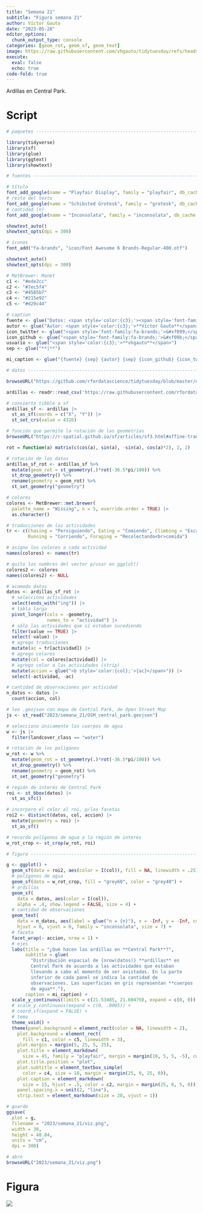 ```yaml
---
title: "Semana 21"
subtitle: "Figura semana 21"
author: Víctor Gauto
date: "2023-05-28"
editor_options:
  chunk_output_type: console
categories: [geom_rot, geom_sf, geom_text]
image: https://raw.githubusercontent.com/vhgauto/tidytuesday/refs/heads/main/2023/semana_21/viz.png
execute:
  eval: false
  echo: true
code-fold: true
---
```


Ardillas en Central Park.

# Script

```r

# paquetes ----------------------------------------------------------------

library(tidyverse)
library(sf)
library(glue)
library(ggtext)
library(showtext)

# fuentes -----------------------------------------------------------------

# título
font_add_google(name = "Playfair Display", family = "playfair", db_cache = TRUE)
# resto del texto
font_add_google(name = "Schibsted Grotesk", family = "grotesk", db_cache = FALSE)
# cantidad (n)
font_add_google(name = "Inconsolata", family = "inconsolata", db_cache = FALSE)

showtext_auto()
showtext_opts(dpi = 300)

# íconos
font_add("fa-brands", "icon/Font Awesome 6 Brands-Regular-400.otf")

showtext_auto()
showtext_opts(dpi = 300)

# MetBrewer: Manet
c1 <- "#ede2cc"
c2 <- "#7ec5f4"
c3 <- "#4585b7"
c4 <- "#215e92"
c5 <- "#d29c44"

# caption
fuente <- glue("Datos: <span style='color:{c3};'><span style='font-family:mono;'>{{<b>tidytuesdayR</b>}}</span> semana 21</span>")
autor <- glue("Autor: <span style='color:{c3};'>**Víctor Gauto**</span>")
icon_twitter <- glue("<span style='font-family:fa-brands;'>&#xf099;</span>")
icon_github <- glue("<span style='font-family:fa-brands;'>&#xf09b;</span>")
usuario <- glue("<span style='color:{c3};'>**vhgauto**</span>")
sep <- glue("**|**")

mi_caption <- glue("{fuente} {sep} {autor} {sep} {icon_github} {icon_twitter} {usuario}")

# datos -------------------------------------------------------------------

browseURL("https://github.com/rfordatascience/tidytuesday/blob/master/data/2023/2023-05-23/readme.md")

ardillas <- readr::read_csv('https://raw.githubusercontent.com/rfordatascience/tidytuesday/master/data/2023/2023-05-23/squirrel_data.csv')

# convierto tibble a sf
ardillas_sf <- ardillas |> 
  st_as_sf(coords = c("X", "Y")) |> 
  st_set_crs(value = 4326)

# función que permite la rotación de las geometrías
browseURL("https://r-spatial.github.io/sf/articles/sf3.html#affine-transformations")

rot = function(a) matrix(c(cos(a), sin(a), -sin(a), cos(a)*2), 2, 2)

# rotación de los datos
ardillas_sf_rot <- ardillas_sf %>% 
  mutate(geom_rot = st_geometry(.)*rot(-36.5*pi/180)) %>%
  st_drop_geometry() %>%
  rename(geometry = geom_rot) %>%
  st_set_geometry("geometry")

# colores
colores <- MetBrewer::met.brewer(
  palette_name = "Wissing", n = 5, override.order = TRUE) |> 
  as.character()

# traducciones de las actividades
tr <- c(Chasing = "Persiguiendo", Eating = "Comiendo", Climbing = "Escalando",
        Running = "Corriendo", Foraging = "Recolectando<br>comida")

# asigno los colores a cada actividad
names(colores) <- names(tr)

# quito los nombres del vector p/usar en ggplot()
colores2 <- colores
names(colores2) <- NULL

# acomodo datos
datos <- ardillas_sf_rot |> 
  # selecciono actividades
  select(ends_with("ing")) |> 
  # tabla larga
  pivot_longer(cols = -geometry, 
               names_to = "actividad") |> 
  # sólo las actividades que sí estaban sucediendo
  filter(value == TRUE) |> 
  select(-value) |> 
  # agrego traducciones
  mutate(ac = tr[actividad]) |> 
  # agrego colores
  mutate(col = colores[actividad]) |> 
  # agrego color a las actividades (strip)
  mutate(accion = glue("<b style='color:{col};'>{ac}</span>")) |> 
  select(-actividad, -ac)

# cantidad de observaciones por actividad
n_datos <- datos |> 
  count(accion, col)

# leo .geojson con mapa de Central Park, de Open Street Map
js <- st_read("2023/semana_21/OSM_central_park.geojson")

# selecciono únicamente los cuerpos de agua
w <- js |> 
  filter(landcover_class == "water")

# rotación de los polígonos
w_rot <- w %>% 
  mutate(geom_rot = st_geometry(.)*rot(-36.5*pi/180)) %>%
  st_drop_geometry() %>%
  rename(geometry = geom_rot) %>%
  st_set_geometry("geometry")

# región de interés de Central Park
roi <- st_bbox(datos) |> 
  st_as_sfc()

# incorporo el color al roi, p/las facetas
roi2 <- distinct(datos, col, accion) |> 
  mutate(geometry = roi) |> 
  st_as_sf()

# recordo polígonos de agua a la región de interés
w_rot_crop <- st_crop(w_rot, roi)

# figura ------------------------------------------------------------------

g <- ggplot() +
  geom_sf(data = roi2, aes(color = I(col)), fill = NA, linewidth = .25) +
  # polígonos de agua
  geom_sf(data = w_rot_crop, fill = "grey60", color = "grey40") +
  # ardillas
  geom_sf(
    data = datos, aes(color = I(col)), 
    alpha = .4, show.legend = FALSE, size = 4) +
  # cantidad de observaciones
  geom_text(
    data = n_datos, aes(label = glue("n = {n}"), x = -Inf, y = -Inf, color = col),
    hjust = 0, vjust = 0, family = "inconsolata", size = 7) +
  # faceta
  facet_wrap(~ accion, nrow = 1) +
  # ejes
  labs(title = "¿Qué hacen las ardillas en **Central Park**?",
       subtitle = glue(
         "Distribución espacial de {nrow(datos)} **ardillas** en 
         Central Park de acuerdo a las actividades que estaban 
         llevando a cabo al momento de ser avistadas. En la parte 
         inferior de cada panel se indica la cantidad de 
         observaciones. Las superficies en gris representan **cuerpos 
         de agua**."),
       caption = mi_caption) +
  scale_y_continuous(limits = c(21.53485, 21.60479), expand = c(0, 0)) +
  # scale_y_continuous(expand = c(0, .0005)) +
  # coord_sf(expand = FALSE) +
  # tema
  theme_void() +
  theme(panel.background = element_rect(color = NA, linewidth = 2),
    plot.background = element_rect(
      fill = c1, color = c5, linewidth = 3),
    plot.margin = margin(5, 25, 5, 25),
    plot.title = element_markdown(
      size = 45, family = "playfair", margin = margin(10, 5, 5, -5), color = c4),
    plot.title.position = "plot",
    plot.subtitle = element_textbox_simple(
      color = c4, size = 18, margin = margin(25, 0, 25, 0)),
    plot.caption = element_markdown(
      size = 15, hjust = .5, color = c2, margin = margin(25, 0, 5, 0)),
    panel.spacing.x = unit(2, "line"),
    strip.text = element_markdown(size = 20, vjust = 1))

# guardo
ggsave(
  plot = g,
  filename = "2023/semana_21/viz.png",
  width = 30,
  height = 40.84,
  units = "cm",
  dpi = 300)

# abro
browseURL("2023/semana_21/viz.png")

```

# Figura

![](https://raw.githubusercontent.com/vhgauto/tidytuesday/refs/heads/main/2023/semana_21/viz.png)


